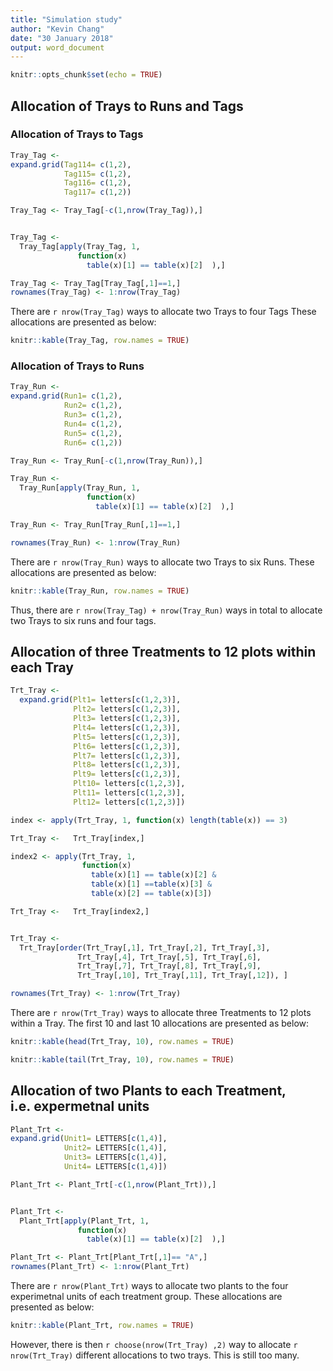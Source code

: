 ```yaml
---
title: "Simulation study"
author: "Kevin Chang"
date: "30 January 2018"
output: word_document
---
```


```r
knitr::opts_chunk$set(echo = TRUE)
```

## Allocation of Trays to Runs and Tags 

### Allocation of Trays to Tags 

```r
Tray_Tag <- 
expand.grid(Tag114= c(1,2),
            Tag115= c(1,2),
            Tag116= c(1,2),
            Tag117= c(1,2))

Tray_Tag <- Tray_Tag[-c(1,nrow(Tray_Tag)),]


Tray_Tag <- 
  Tray_Tag[apply(Tray_Tag, 1, 
               function(x) 
                 table(x)[1] == table(x)[2]  ),]

Tray_Tag <- Tray_Tag[Tray_Tag[,1]==1,]
rownames(Tray_Tag) <- 1:nrow(Tray_Tag)

```

There are `r nrow(Tray_Tag)` ways to allocate two Trays to four Tags These allocations are presented as below: 
```r
knitr::kable(Tray_Tag, row.names = TRUE)
```

### Allocation of Trays to Runs

```r
Tray_Run <- 
expand.grid(Run1= c(1,2),
            Run2= c(1,2),
            Run3= c(1,2),
            Run4= c(1,2),
            Run5= c(1,2),
            Run6= c(1,2))

Tray_Run <- Tray_Run[-c(1,nrow(Tray_Run)),]

Tray_Run <- 
  Tray_Run[apply(Tray_Run, 1, 
                 function(x) 
                   table(x)[1] == table(x)[2]  ),]

Tray_Run <- Tray_Run[Tray_Run[,1]==1,]

rownames(Tray_Run) <- 1:nrow(Tray_Run)

```

There are `r nrow(Tray_Run)` ways to allocate two Trays to six Runs. These allocations are presented as below: 
```r
knitr::kable(Tray_Run, row.names = TRUE)
```

Thus, there are `r nrow(Tray_Tag) + nrow(Tray_Run)` ways in total to allocate two Trays to six runs and four tags. 


## Allocation of three Treatments to 12 plots within each Tray

```r

Trt_Tray <- 
  expand.grid(Plt1= letters[c(1,2,3)],
              Plt2= letters[c(1,2,3)],
              Plt3= letters[c(1,2,3)],
              Plt4= letters[c(1,2,3)],
              Plt5= letters[c(1,2,3)],
              Plt6= letters[c(1,2,3)],
              Plt7= letters[c(1,2,3)],
              Plt8= letters[c(1,2,3)],
              Plt9= letters[c(1,2,3)],
              Plt10= letters[c(1,2,3)],
              Plt11= letters[c(1,2,3)],
              Plt12= letters[c(1,2,3)])

index <- apply(Trt_Tray, 1, function(x) length(table(x)) == 3)

Trt_Tray <-   Trt_Tray[index,]

index2 <- apply(Trt_Tray, 1, 
                function(x) 
                  table(x)[1] == table(x)[2] & 
                  table(x)[1] ==table(x)[3] & 
                  table(x)[2] == table(x)[3])

Trt_Tray <-   Trt_Tray[index2,]


Trt_Tray <- 
  Trt_Tray[order(Trt_Tray[,1], Trt_Tray[,2], Trt_Tray[,3], 
               Trt_Tray[,4], Trt_Tray[,5], Trt_Tray[,6], 
               Trt_Tray[,7], Trt_Tray[,8], Trt_Tray[,9], 
               Trt_Tray[,10], Trt_Tray[,11], Trt_Tray[,12]), ]

rownames(Trt_Tray) <- 1:nrow(Trt_Tray)

```

There are `r nrow(Trt_Tray)` ways to allocate three Treatments to 12 plots within a Tray. The first 10 and last 10 allocations are presented as below: 
```r
knitr::kable(head(Trt_Tray, 10), row.names = TRUE)

knitr::kable(tail(Trt_Tray, 10), row.names = TRUE)

```

## Allocation of two Plants to each Treatment, i.e. expermetnal units

```r
Plant_Trt <- 
expand.grid(Unit1= LETTERS[c(1,4)],
            Unit2= LETTERS[c(1,4)],
            Unit3= LETTERS[c(1,4)],
            Unit4= LETTERS[c(1,4)])

Plant_Trt <- Plant_Trt[-c(1,nrow(Plant_Trt)),]


Plant_Trt <- 
  Plant_Trt[apply(Plant_Trt, 1, 
               function(x) 
                 table(x)[1] == table(x)[2]  ),]

Plant_Trt <- Plant_Trt[Plant_Trt[,1]== "A",]
rownames(Plant_Trt) <- 1:nrow(Plant_Trt)

```

There are `r nrow(Plant_Trt)` ways to allocate two plants to the four experimetnal units of each treatment group. These allocations are presented as below: 
```r

knitr::kable(Plant_Trt, row.names = TRUE)


```

However, there is then `r choose(nrow(Trt_Tray) ,2)` way to allocate `r nrow(Trt_Tray)` different allocations to two trays. This is still too many. 


<!-- Thus, there are `r (nrow(Tray_Tag) + nrow(Tray_Run)) * nrow(Trt_Tray)  * nrow(Plant_Trt)` ways to uniquely allocate the 24 samples from the Phase 1 experiment to 6 runs and labelled by 4 tags of the Phase 2 experiment. Instead of `r format(factorial(24), scientific = TRUE)`  ways.   -->











